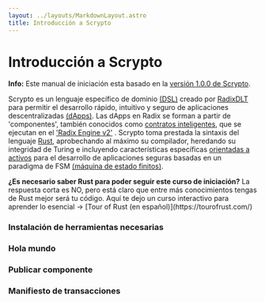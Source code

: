 ```yaml
---
layout: ../layouts/MarkdownLayout.astro
title: Introducción a Scrypto
---
```



# Introducción a Scrypto

<Notification type="info">
  <Icon pack="ion" name="information-circle-outline" />
  <p>
    <strong>Info:</strong> Este manual de iniciación esta basado en la <a href="https://github.com/radixdlt/radixdlt-scrypto/releases/tag/v1.0.0">versión 1.0.0 de Scrypto</a>.
  </p>
</Notification>

Scrypto es un lenguaje específico de dominio [(DSL)](https://es.wikipedia.org/wiki/Lenguaje_espec%C3%ADfico_de_dominio) creado por [RadixDLT](https://radixdlt.com/) 
para permitir el desarrollo rápido, intuitivo y seguro de aplicaciones descentralizadas 
[(dApps)](https://es.wikipedia.org/wiki/Aplicaci%C3%B3n_descentralizada). 
Las dApps en Radix se forman a partir de 'componentes', también conocidos como [contratos inteligentes](https://es.wikipedia.org/wiki/Contrato_inteligente), 
que se ejecutan en el ['Radix Engine v2'](https://www.radixdlt.com/blog/radix-engine-v2-an-asset-oriented-smart-contract-environment) . 
Scrypto toma prestada la sintaxis del lenguaje [Rust](https://www.rust-lang.org/), aprobechando al máximo su compilador, heredando su integridad de Turing e incluyendo características específicas [orientadas a activos](https://www.radixdlt.com/blog/scrypto-an-asset-oriented-smart-contract-language) para el desarrollo de aplicaciones seguras basadas en un paradigma de FSM [(máquina de estado finitos)](https://www.radixdlt.com/blog/is-scrypto-turing-complete).  


<Notification type="message">
  <Icon pack="ion" name="help-circle-outline" />
  <p>
    <strong>¿Es necesario saber Rust para poder seguir este curso de iniciación?</strong> La respuesta corta es NO, pero está claro que entre más conocimientos tengas de Rust mejor será tu código. Aquí te dejo un curso interactivo para aprender lo esencial -> [Tour of Rust (en español)](https://tourofrust.com/)
  </p>
</Notification>


### Instalación de herramientas necesarias

### Hola mundo

### Publicar componente

### Manifiesto de transacciones
